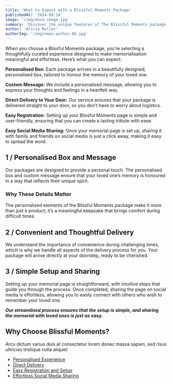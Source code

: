 ---
title: 'What to Expect with a Blissful Moments Package'
publishedAt: '2024-09-24'
image: '/img/dove-image.jpg'
summary: 'Discover the unique features of The Blissful Moments package, including a personalised box, custom message, easy registration, and more.'
author: 'Alicia Muller'
authorImg: '/img/news-author-06.jpg'
---

When you choose a Blissful Moments package, you’re selecting a thoughtfully curated experience designed to make memorialisation meaningful and effortless. Here’s what you can expect:

**Personalised Box:** Each package arrives in a beautifully designed, personalised box, tailored to honour the memory of your loved one.

**Custom Message:** We include a personalised message, allowing you to express your thoughts and feelings in a heartfelt way.

**Direct Delivery to Your Door:** Our service ensures that your package is delivered straight to your door, so you don’t have to worry about logistics.

**Easy Registration:** Setting up your Blissful Moments page is simple and user-friendly, ensuring that you can create a lasting tribute with ease.

**Easy Social Media Sharing:** Once your memorial page is set up, sharing it with family and friends on social media is just a click away, making it easy to spread the word.

<Separator />

## 1 / Personalised Box and Message

Our packages are designed to provide a personal touch. The personalised box and custom message ensure that your loved one’s memory is honoured in a way that reflects their unique spirit.

### Why These Details Matter

The personalised elements of the Blissful Moments package make it more than just a product; it’s a meaningful keepsake that brings comfort during difficult times.

<Separator />

## 2 / Convenient and Thoughtful Delivery

We understand the importance of convenience during challenging times, which is why we handle all aspects of the delivery process for you. Your package will arrive directly at your doorstep, ready to be cherished.


<Separator />

## 3 / Simple Setup and Sharing

Setting up your memorial page is straightforward, with intuitive steps that guide you through the process. Once completed, sharing the page on social media is effortless, allowing you to easily connect with others who wish to remember your loved one.

**_Our streamlined process ensures that the setup is simple, and sharing the memorial with loved ones is just as easy._**

<Separator />

## Why Choose Blissful Moments?

Arcu dictum varius duis at consectetur lorem donec massa sapien, sed risus ultricies tristique nulla aliquet:

*   [Personalised Experience](#0)
*   [Direct Delivery](#0)
*   [Easy Registration and Setup](#0)
*   [Effortless Social Media Sharing](#0)

